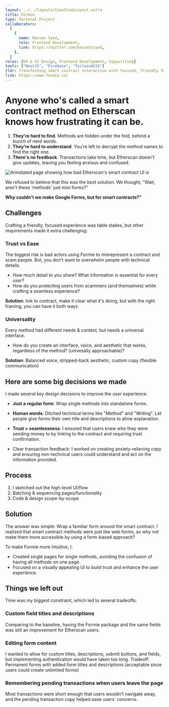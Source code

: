 ```yaml
---
layout: ../../layouts/CaseStudyLayout.astro
title: Formie
type: Personal Project
collaborators:
  [
    {
      name: Hassan Syed,
      role: Frontend Development,
      link: https://twitter.com/hassantsyed,
    },
  ]
roles: [UX & UI Design, Frontend Development, Copywriting]
tools: ["NextJS", "Firebase", "TailwindCSS"]
tldr: Transforming smart contract interaction with focused, friendly forms.
link: https://www.formie.co/
---
```


# Anyone who's called a smart contract method on Etherscan knows how frustrating it can be.

1. **They're hard to find**. Methods are hidden under the fold, behind a bunch of nerd words.
2. **They're hard to understand**. You're left to decrypt the method names to find the right one.
3. **There's no feedback**. Transactions take time, but Etherscan doesn't give updates, leaving you feeling anxious and confused.

![Annotated page showing how bad Etherscan's smart contract UI is](../../../public/studies/formie/annotated-etherscan-page.png "Doesn't it suck??")

We refused to believe that this was the best solution. We thought, "Wait, aren't these 'methods' just mini forms?"

**Why couldn't we make Google Forms, but for smart contracts?"**

## Challenges

Crafting a friendly, focused experience was table stakes, but other requirements made it extra challenging:

### Trust vs Ease

The biggest risk is bad actors using Formie to misrepresent a contract and scam people.
But, you don't want to overwhelm people with technical details.

- How much detail to you share? What information is essential for every user?
- How do you protecting users from scammers (and themselves) while crafting a seamless experience?

**Solution**: link to contract, make it clear what it's doing, but with the right framing, you can have it both ways

### Universality

Every method had different needs & context, but needs a universal interface.

- How do you create an interface, voice, and aesthetic that works, regardless of the method? (univesally approachable)?

**Solution**: Balanced voice, stripped-back aesthetic, custom copy (flexible communication)

## Here are some big decisions we made

I made several key design decisions to improve the user experience:

- **Just a regular form**: Wrap single methods into standalone forms.

- **Human words**: Ditched technical terms like "Method" and "Writing". Let people give forms their own title and descriptions to allow explanation.

- **Trust > seamlessness**: I ensured that users knew who they were sending money to by linking to the contract and requiring trust confirmation.
- Clear transaction feedback: I worked on creating anxiety-relieving copy and ensuring non-technical users could understand and act on the information provided.

## Process

1. I sketched out the high-level UI/flow
2. Batching & sequencing pages/functionality
3. Code & design scope-by-scope

## Solution

The answer was simple: Wrap a familiar form around the smart contract. I realized that smart contract methods were just like web forms, so why not make them more accessible by using a form-based approach?

To make Formie more intuitive, I:

- Created single pages for single methods, avoiding the confusion of having all methods on one page.
- Focused on a visually appealing UI to build trust and enhance the user experience.

## Things we left out

Time was my biggest constraint, which led to several tradeoffs:

### Custom field titles and descriptions

Comparing to the baseline, having the Formie package and the same fields was still an improvement for Etherscan users.

### Editing form content

I wanted to allow for custom titles, descriptions, submit buttons, and fields, but implementing authentication would have taken too long.
Tradeoff: Permanent forms with added form titles and descriptions (acceptable since users could create unlimited forms)

### Remembering pending transactions when users leave the page

Most transactions were short enough that users wouldn't navigate away, and the pending transaction copy helped ease users' concerns.
